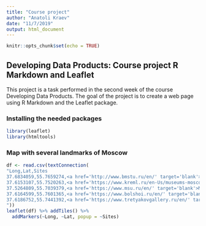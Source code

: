 ```yaml
---
title: "Course project"
author: "Anatoli Kraev"
date: "11/7/2019"
output: html_document
---
```


```r
knitr::opts_chunk$set(echo = TRUE)
```

## Developing Data Products: Course project R Markdown and Leaflet
This project is a task performed in the second week of the course Developing Data Products. The goal of the project is to create a web page using R Markdown and the Leaflet package.

### Installing the needed packages
```r
library(leaflet)
library(htmltools)
```
### Map with several landmarks of Moscow
```r
df <- read.csv(textConnection(
"Long,Lat,Sites 
37.6834059,55.7659274,<a href='http://www.bmstu.ru/en/' target='blank'>My Alma Mater</a>
37.6153107,55.7520263,<a href='https://www.kreml.ru/en-Us/museums-moscow-kremlin/' target='blank'>Kremlin</a>
37.5264809,55.7039379,<a href='https://www.msu.ru/en/' target='blank'>Moscow State University</a>
37.6164599,55.7601365,<a href='https://www.bolshoi.ru/en/' target='blank'>Bolshoi Theater</a>
37.6186752,55.7441392,<a href='https://www.tretyakovgallery.ru/en/' target='blank'>Tretyakov gallery</a>
"))
leaflet(df) %>% addTiles() %>%
  addMarkers(~Long, ~Lat, popup = ~Sites)
```

